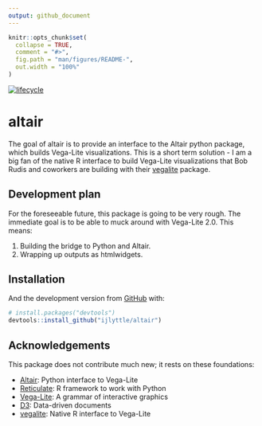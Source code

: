 ```yaml
---
output: github_document
---
```


<!-- README.md is generated from README.Rmd. Please edit that file -->

```r
knitr::opts_chunk$set(
  collapse = TRUE,
  comment = "#>",
  fig.path = "man/figures/README-",
  out.width = "100%"
)
```

[![lifecycle](https://img.shields.io/badge/lifecycle-experimental-orange.svg)](https://www.tidyverse.org/lifecycle/#experimental)

# altair

The goal of altair is to provide an interface to the Altair python package, which builds Vega-Lite visualizations. This is a short term solution - I am a big fan of the native R interface to build Vega-Lite visualizations that Bob Rudis and coworkers are building with their [vegalite](https://vega.github.io/vega-lite) package.

## Development plan

For the foreseeable future, this package is going to be very rough. The immediate goal is to be able to muck around with Vega-Lite 2.0. This means:

1. Building the bridge to Python and Altair.
1. Wrapping up outputs as htmlwidgets.

## Installation

And the development version from [GitHub](https://github.com/) with:

``` r
# install.packages("devtools")
devtools::install_github("ijlyttle/altair")
```

## Acknowledgements

This package does not contribute much new; it rests on these foundations:

- [Altair](https://altair-viz.github.io): Python interface to Vega-Lite
- [Reticulate](https://rstudio.github.io/reticulate): R framework to work with Python
- [Vega-Lite](https://vega.github.io/vega-lite): A grammar of interactive graphics
- [D3](https://d3js.org): Data-driven documents
- [vegalite](https://vega.github.io/vega-lite): Native R interface to Vega-Lite


